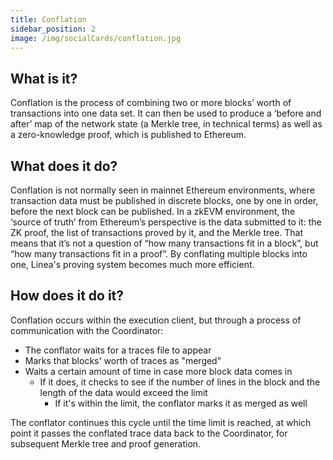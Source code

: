 ```yaml
---
title: Conflation
sidebar_position: 2
image: /img/socialCards/conflation.jpg
---
```



<div className="img-large">
    <ConflationGraphic />
</div>

## What is it?

Conflation is the process of combining two or more blocks’ worth of transactions into one data set. It can then be used to produce a ‘before and after’ map of the network state (a Merkle tree, in technical terms) as well as a zero-knowledge proof, which is published to Ethereum.

## What does it do?

Conflation is not normally seen in mainnet Ethereum environments, where transaction data must be published in discrete blocks, one by one in order, before the next block can be published. In a zkEVM environment, the ‘source of truth’ from Ethereum’s perspective is the data submitted to it: the ZK proof, the list of transactions proved by it, and the Merkle tree. That means that it’s not a question of “how many transactions fit in a block”, but “how many transactions fit in a proof”. By conflating multiple blocks into one, Linea's proving system becomes much more efficient.

## How does it do it?

Conflation occurs within the execution client, but through a process of communication with the Coordinator:

- The conflator waits for a traces file to appear
- Marks that blocks' worth of traces as "merged"
- Waits a certain amount of time in case more block data comes in
  - If it does, it checks to see if the number of lines in the block and the length of the data would exceed the limit
    - If it's within the limit, the conflator marks it as merged as well

The conflator continues this cycle until the time limit is reached, at which point it passes the conflated trace data back to the Coordinator, for subsequent Merkle tree and proof generation.
